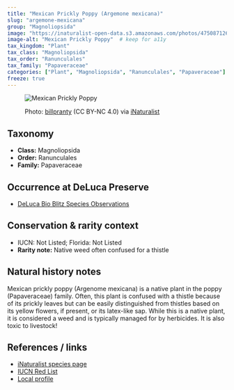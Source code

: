 ---
title: "Mexican Prickly Poppy (Argemone mexicana)"
slug: "argemone-mexicana"
group: "Magnoliopsida"
image: "https://inaturalist-open-data.s3.amazonaws.com/photos/475087126/medium.jpg"        # keep for thumbnails
image-alt: "Mexican Prickly Poppy"  # keep for a11y
tax_kingdom: "Plant"
tax_class: "Magnoliopsida"
tax_order: "Ranunculales"
tax_family: "Papaveraceae"
categories: ["Plant", "Magnoliopsida", "Ranunculales", "Papaveraceae"]   # these drive the chips + filtering
freeze: true
---

<figure class="species-figure">

<img src="https://inaturalist-open-data.s3.amazonaws.com/photos/475087126/medium.jpg" alt="Mexican Prickly Poppy" class="species-photo"/>

<figcaption class="photo-credit">

Photo: <a href="https://www.inaturalist.org/people/billpranty">billpranty</a> (CC BY-NC 4.0) via <a href="https://www.inaturalist.org/observations/264590294">iNaturalist</a>

</figcaption>

</figure>

## Taxonomy

-   **Class:** Magnoliopsida
-   **Order:** Ranunculales
-   **Family:** Papaveraceae

## Occurrence at DeLuca Preserve

-   [DeLuca Bio Blitz Species Observations](https://www.inaturalist.org/observations?project_id=191727&subview=table&taxon_id=128533)

## Conservation & rarity context

-   IUCN: Not Listed; Florida: Not Listed
-   **Rarity note:** Native weed often confused for a thistle

## Natural history notes

Mexican prickly poppy (Argenome mexicana) is a native plant in the poppy (Papaveraceae) family. Often, this plant is confused with a thistle because of its prickly leaves but can be easily distinguished from thistles based on its yellow flowers, if present, or its latex-like sap. While this is a native plant, it is considered a weed and is typically managed for by herbicides. It is also toxic to livestock! 

## References / links

-   [iNaturalist species page](https://www.inaturalist.org/taxa/128533-Argemone-mexicana)
-   [IUCN Red List]()
-   [Local profile](https://edis.ifas.ufl.edu/publication/AG311)
